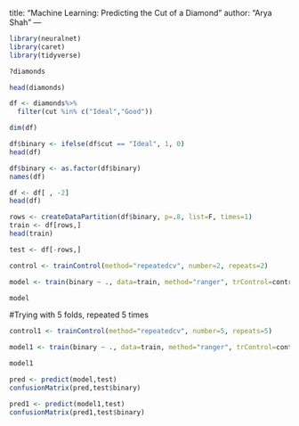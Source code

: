 title: "Machine Learning: Predicting the Cut of a Diamond"
author: "Arya Shah"
---
```r
library(neuralnet)
library(caret)
library(tidyverse)
```
```r
?diamonds
```
```r
head(diamonds)
```
```r
df <- diamonds%>%
  filter(cut %in% c("Ideal","Good"))
```
```r
dim(df)
```
```r
df$binary <- ifelse(df$cut == "Ideal", 1, 0)
head(df)
```
```r
df$binary <- as.factor(df$binary)
names(df)
```


```r
df <- df[ , -2]
head(df)
```


```r
rows <- createDataPartition(df$binary, p=.8, list=F, times=1)
train <- df[rows,]
head(train)
```


```r
test <- df[-rows,]
```


```r
control <- trainControl(method="repeatedcv", number=2, repeats=2)

model <- train(binary ~ ., data=train, method="ranger", trControl=control)
```
```r
model
```
#Trying with 5 folds, repeated 5 times
```r
control1 <- trainControl(method="repeatedcv", number=5, repeats=5)

model1 <- train(binary ~ ., data=train, method="ranger", trControl=control1)

model1
```
```r
pred <- predict(model,test)
confusionMatrix(pred,test$binary)
```


```r
pred1 <- predict(model1,test)
confusionMatrix(pred1,test$binary)
```

